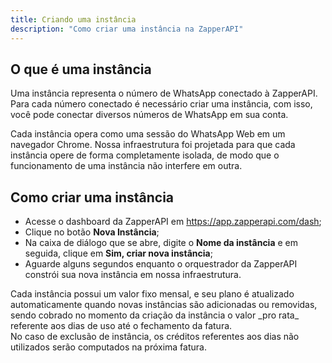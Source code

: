 ```yaml
---
title: Criando uma instância
description: "Como criar uma instância na ZapperAPI"
---
```


## O que é uma instância

Uma instância representa o número de WhatsApp conectado à ZapperAPI. Para cada
número conectado é necessário criar uma instância, com isso, você pode conectar
diversos números de WhatsApp em sua conta. 

Cada instância opera como uma sessão do WhatsApp Web em um navegador Chrome. 
Nossa infraestrutura foi projetada para que cada instância opere de forma
completamente isolada, de modo que o funcionamento de uma instância não interfere
em outra.

## Como criar uma instância

- Acesse o dashboard da ZapperAPI em https://app.zapperapi.com/dash;
- Clique no botão **Nova Instância**;
- Na caixa de diálogo que se abre, digite o **Nome da instância** e em seguida,
clique em **Sim, criar nova instância**;
- Aguarde alguns segundos enquanto o orquestrador da ZapperAPI constrói sua nova
instância em nossa infraestrutura.

<Card title="IMPORTANTE">
Cada instância possui um valor fixo mensal, e seu plano é atualizado 
automaticamente quando novas instâncias são adicionadas ou removidas, sendo
cobrado no momento da criação da instância o valor _pro rata_ referente aos dias
de uso até o fechamento da fatura.<br />
No caso de exclusão de instância, os créditos referentes aos dias não utilizados
serão computados na próxima fatura.
</Card>
